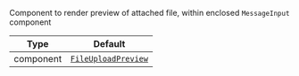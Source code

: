 Component to render preview of attached file, within enclosed `MessageInput` component

| Type | Default |
| - | - |
| component | [`FileUploadPreview`](../../../ui-components/file_upload_preview.mdx) |

